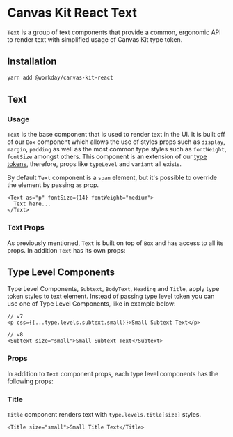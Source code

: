


<Meta title="Components/Text/React" />

# Canvas Kit React Text

`Text` is a group of text components that provide a common, ergonomic API to render text with
simplified usage of Canvas Kit type token.

## Installation

```sh
yarn add @workday/canvas-kit-react
```

## Text

### Usage

`Text` is the base component that is used to render text in the UI. It is built off of our `Box`
component which allows the use of styles props such as `display`, `margin`, `padding` as well as the
most common type styles such as `fontWeight`, `fontSize` amongst others. This component is an
extension of our [type tokens](https://canvas.workdaydesign.com/tokens/type/#type-styles),
therefore, props like `typeLevel` and `variant` all exists.

By default `Text` component is a `span` element, but it's possible to override the element by
passing `as` prop.

```tsx
<Text as="p" fontSize={14} fontWeight="medium">
  Text here...
</Text>
```

<ExampleCodeBlock code={BasicText} />

### Text Props

As previously mentioned, `Text` is built on top of `Box` and has access to all its props. In
addition `Text` has its own props:

<ArgsTable of={TextComponent} />

## Type Level Components

Type Level Components, `Subtext`, `BodyText`, `Heading` and `Title`, apply type token styles to text
element. Instead of passing type level token you can use one of Type Level Components, like in
example below:

```tsx
// v7
<p css={{...type.levels.subtext.small}}>Small Subtext Text</p>

// v8
<Subtext size="small">Small Subtext Text</Subtext>
```

### Props

In addition to `Text` component props, each type level components has the following props:

<ArgsTable of={TypeLevelComponent} />

### Title

`Title` component renders text with `type.levels.title[size]` styles.

```tsx
<Title size="small">Small Title Text</Title>
```

<ExampleCodeBlock code={Title} />
